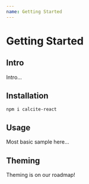 ```yaml
---
name: Getting Started
---
```


# Getting Started

## Intro

Intro...

## Installation

```shell
npm i calcite-react
```

## Usage

Most basic sample here...

## Theming

Theming is on our roadmap!
